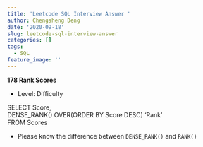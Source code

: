 ```yaml
---
title: 'Leetcode SQL Interview Answer '
author: Chengsheng Deng
date: '2020-09-18'
slug: leetcode-sql-interview-answer
categories: []
tags:
  - SQL
feature_image: ''
---
```


**178 Rank Scores** 

* Level: Difficulty

SELECT Score, </br>
DENSE_RANK() OVER(ORDER BY Score DESC) 'Rank' </br>
FROM Scores  </br> 

* Please know the difference between `DENSE_RANK()` and `RANK()`